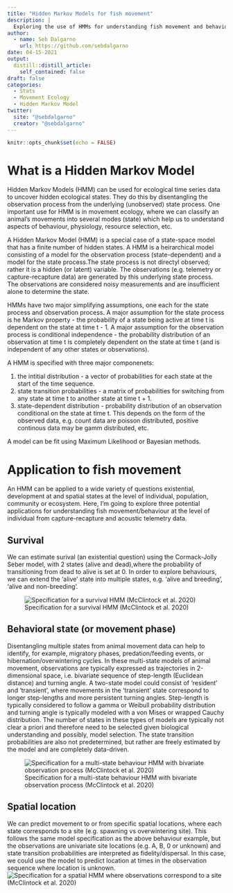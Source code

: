 ```yaml
---
title: "Hidden Markov Models for fish movement"
description: |
  Exploring the use of HMMs for understanding fish movement and behaviour from capture-recapture and acoustic telemetry data. 
author:
  - name: Seb Dalgarno
    url: https://github.com/sebdalgarno
date: 04-15-2021
output:
  distill::distill_article:
    self_contained: false
draft: false
categories:
  - Stats
  - Movement Ecology
  - Hidden Markov Model
twitter:
  site: "@sebdalgarno"
  creator: "@sebdalgarno"
---
```



```r
knitr::opts_chunk$set(echo = FALSE)
```

# What is a Hidden Markov Model
Hidden Markov Models (HMM) can be used for ecological time series data to uncover hidden ecological states. They do this by disentangling the observation process from the underlying (unobserved) state process. One important use for HMM is in movement ecology, where we can classify an animal's movements into several modes (state) which help us to understand aspects of behaviour, physiology, resource selection, etc. 

A Hidden Markov Model (HMM) is a special case of a state-space model that has a finite number of hidden states. A HMM is a heirarchical model consisting of a model for the observation process (state-dependent) and a model for the state process.The state process is not directyl observed; rather it is a hidden (or latent) variable. The observations (e.g. telemetry or capture-recapture data) are generated by this underlying state process. The observations are considered noisy measurements and are insufficient alone to determine the state. 

HMMs have two major simplifying assumptions, one each for the state process and observation process. A major assumption for the state process is he Markov property - the probability of a state being active at time t is dependent on the state at time t - 1. A major assumption for the observation process is conditional independence - the probability distribution of an observation at time t is completely dependent on the state at time t (and is independent of any other states or observations). 

A HMM is specified with three major componenets:   

1. the intitial distribution - a vector of probabilities for each state at the start of the time sequence.  
1. state transition probabilities - a matrix of probabilities for switching from any state at time t to another state at time t + 1.    
1. state-dependent distribution - probability distribution of an observation conditional on the state at time t. This depends on the form of the observed data, e.g. count data are poisson distributed, positive continous data may be gamm distributed, etc.  

A model can be fit using Maximum Likelihood or Bayesian methods. 

# Application to fish movement

An HMM can be applied to a wide variety of questions existential, development at and spatial states at the level of individual, population, community or ecosystem. Here, I'm going to explore three potential applications for understanding fish movement/behaviour at the level of individual from capture-recapture and acoustic telemetry data.

## Survival
We can estimate surival (an existential question) using the Cormack-Jolly Seber model, with 2 states (alive and dead),where the probability of transitioning from dead to alive is set at 0. In order to explore behaviours, we can extend the 'alive' state into multiple states, e.g. 'alive and breeding', 'alive and non-breeding'. 

![Specification for a survival HMM (McClintock et al. 2020)](survival-hmm.png)

## Behavioral state (or movement phase)
Disentangling multiple states from animal movement data can help to identify, for example, migratory phases, predation/feeding events, or hibernation/overwintering cycles. In these multi-state models of animal movement, observations are typically expressed as trajectories in 2-dimensional space, i.e. bivariate sequence of step-length (Euclidean distance) and turning angle. A two-state model could consist of 'resident' and 'transient', where movements in the 'transient' state correspond to longer step-lengths and more persistent turning angles. Step-length is typically considered to follow a gamma or Weibull probability distribution and turning angle is typically modeled with a von Mises or wrapped Cauchy distribution. The number of states in these types of models are typically not clear a priori and therefore need to be selected given biological understanding and possibly, model selection. The state transition probabilities are also not predetermined, but rather are freely estimated by the model and are completely data-driven. 

![Specification for a multi-state behaviour HMM with bivariate observation process (McClintock et al. 2020)](behaviour-hmm.png)

## Spatial location
We can predict movement to or from specific spatial locations, where each state corresponds to a site (e.g. spawning vs overwintering site). This follows the same model specification as the above behaviour example, but the observations are univariate site locations (e.g. A, B, 0 or unknown) and state transition probabilities are interpreted as fidelity/dispersal. In this case, we could use the model to predict location at times in the observation sequence where location is unknown. 
![Specification for a spatial HMM where observations correspond to a site (McClintock et al. 2020)](spatial-hmm.png)


